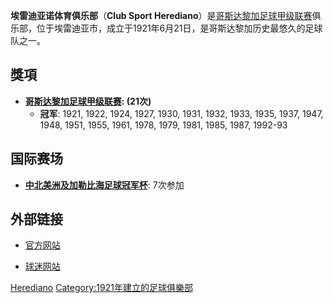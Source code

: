{{noteTA|G1=football|zh-cn:埃雷迪亚诺; zh-hk:希雷迪亞洛
}}
{{Football club infobox
| clubname   = 希雷迪亞洛
| image      =
| fullname   = 埃雷迪亚诺足球俱乐部
| nickname   = ''El Team Florense'',<br> ''El Glorioso'',<br> ''Florenses'',<br> ''Rojiamarillos''
| founded    = 1921年6月21日
| ground     = [[Eladio_Rosabal_Cordero体育场|Eladio Rosabal Cordero体育场]]<br>[[哥斯达黎加|哥斯达黎加]], [[埃雷迪亚|埃雷迪亚]]
| capacity   = 7,836
| chairman   = [[Mohamed_Aquil_Alí|Mohamed Aquil Alí]]
| manager    = [[Paulo_Wanchope|Paulo Wanchope]]
| league     = [[哥斯達黎加足球甲級聯賽|哥斯達黎加足球甲級聯賽]]
| season     = 2020秋季
| position   = 常規賽，第 3 位<br /> 季後賽，準決賽
| pattern_la1=_yellow stripes|pattern_b1=_yellow_stripes|pattern_ra1=_yellow_stripes
| leftarm1=FF0000|body1=FF0000|rightarm1=FF0000|shorts1=000000|socks1=FF0000
| pattern_la2=|pattern_b2=|pattern_ra2=
| leftarm2=FFFFFF|body2=FFFFFF|rightarm2=FFFFFF|shorts2=FFFFFF|socks2=FFFFFF
}}

'''埃雷迪亚诺体育俱乐部'''（'''Club Sport Herediano'''）是[[哥斯达黎加|哥斯达黎加]][[哥斯达黎加足球甲级联赛|足球甲级联赛]]俱乐部，位于埃雷迪亚市，成立于1921年6月21日，是哥斯达黎加历史最悠久的足球队之一。

== 獎項 ==
*'''[[哥斯达黎加足球甲级联赛|哥斯达黎加足球甲级联赛]]: (21次)'''
** '''冠军''': 1921, 1922, 1924, 1927, 1930, 1931, 1932, 1933, 1935, 1937, 1947, 1948, 1951, 1955, 1961, 1978, 1979, 1981, 1985, 1987, 1992-93

==国际赛场==
*'''[[中北美洲及加勒比海足球冠军杯|中北美洲及加勒比海足球冠军杯]]''': 7次参加

== 外部链接 ==
*{{es icon}} [http://www.herediano.com/ 官方网站]{{Wayback|url=http://www.herediano.com/ |date=20051215082533 }}
*{{es icon}} [https://web.archive.org/web/20150801160134/http://garraherediana.net/ 球迷网站]

[[Category:哥斯达黎加足球俱乐部|Herediano]]
[[Category:1921年建立的足球俱樂部|Category:1921年建立的足球俱樂部]]